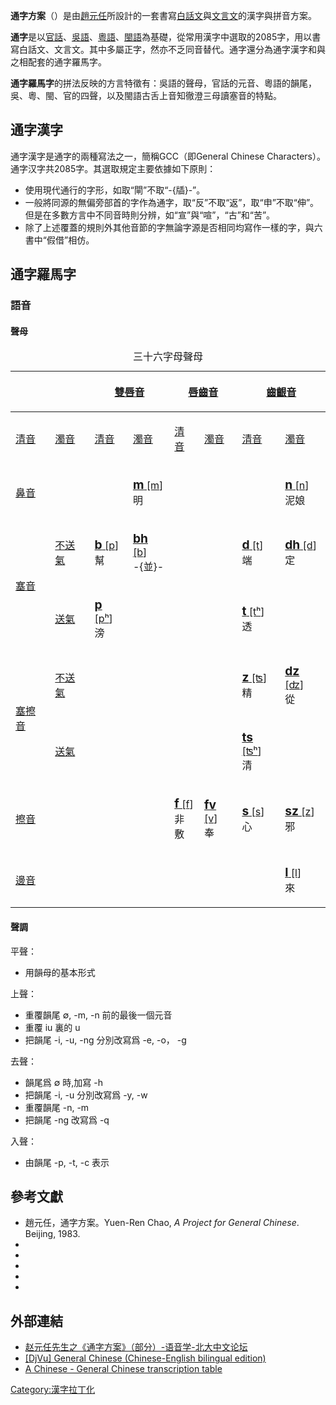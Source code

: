 {{RCL}}
{{Expand English|General Chinese}}
'''通字方案'''（{{lang-en|General Chinese}}）是由[[趙元任|趙元任]]所設計的一套書寫[[白話文|白話文]]與[[文言文|文言文]]的漢字與拼音方案。

'''通字'''是以[[官話|官話]]、[[吳語|吳語]]、[[粵語|粵語]]、[[閩語|閩語]]為基礎，從常用漢字中選取的2085字，用以書寫白話文、文言文。其中多屬正字，然亦不乏同音替代。通字還分為通字漢字和與之相配套的通字羅馬字。

'''通字羅馬字'''的拼法反映的方言特徵有：吳語的聲母，官話的元音、粵語的韻尾，吳、粵、閩、官的四聲，以及閩語古舌上音知徹澄三母讀塞音的特點。

==通字漢字==
通字漢字是通字的兩種寫法之一，簡稱GCC（即General Chinese Characters）。通字汉字共2085字。其選取規定主要依據如下原則：
*使用現代通行的字形，如取“閘”不取“-{牐}-”。
*一般將同源的無偏旁部首的字作為通字，取“反”不取“返”，取“申”不取“伸”。但是在多數方言中不同音時則分辨，如“宣”與“喧”，“古”和“苦”。
*除了上述覆蓋的規則外其他音節的字無論字源是否相同均寫作一樣的字，與六書中“假借”相仿。

==通字羅馬字==
{{empty section}}

===語音===
====聲母====

{| class=wikitable style="text-align:center;"
|+三十六字母聲母
!rowspan=2 colspan=2| !!colspan=2|[[雙唇音|雙唇音]]!!colspan=2|[[唇齒音|唇齒音]]!!colspan=2|[[齒齦音|齒齦音]]!!colspan=2|[[捲舌音|捲舌音]]
!colspan=2|[[齦顎音|齦顎音]]!!colspan=2|[[軟顎音|軟顎音]]!![[聲門音|聲門音]]
|-
![[清濁音|清音]]!![[清濁音|濁音]]!![[清濁音|清音]]!![[清濁音|濁音]]!![[清濁音|清音]]!![[清濁音|濁音]]!![[清濁音|清音]]!![[清濁音|濁音]]
![[清濁音|清音]]!![[清濁音|濁音]]!![[清濁音|清音]]!![[清濁音|濁音]]!![[清濁音|清音]]
|-
!colspan=2|[[鼻音_(辅音)|鼻音]]
| ||[[雙唇鼻音|<big>'''m'''</big> [m]]]<br>明|| || || ||[[齒齦鼻音|<big>'''n'''</big> [n]]]<br>泥娘|| || ||
| || ||[[軟顎鼻音|<big>'''q'''</big> [ŋ]]]<br>疑||
|-
!rowspan=2|[[塞音|塞音]]||[[送氣|不送氣]]
|[[清雙唇塞音|<big>'''b'''</big> [p]]]<br>幫||[[濁雙唇塞音|<big>'''bh'''</big> [b]]]<br>-{並}-|| ||
|[[清齒齦塞音|<big>'''d'''</big> [t]]]<br>端||[[濁齒齦塞音|<big>'''dh'''</big> [d]]]<br>定
|[[清捲舌塞音|<big>'''dy'''</big> [ʈ]]]<br>知||[[濁捲舌塞音|<big>'''dhy'''</big> [ɖ]]]<br>澄|| ||
|[[清軟顎塞音|<big>'''c'''</big> [k]]]<br>見||[[濁軟顎塞音|<big>'''g'''</big> [ɡ]]]<br>羣
|[[聲門塞音|<small>（不標）</small> [ʔ]]]<br>影
|-
![[送氣|送氣]]
|[[清雙唇塞音|<big>'''p'''</big> [pʰ]]]<br>滂|| || || ||[[清齒齦塞音|<big>'''t'''</big> [tʰ]]]<br>透||
|[[清捲舌塞音|<big>'''ty'''</big> [ʈʰ]]]<br>徹|| || ||
|[[清軟顎塞音|<big>'''k'''</big> [kʰ]]]<br>谿|| ||
|-
!rowspan=2|[[塞擦音|塞擦音]]!![[送氣|不送氣]]
| || || || ||[[清齒齦塞擦音|<big>'''z'''</big> [ʦ]]]<br>精||[[濁齒齦塞擦音|<big>'''dz'''</big> [ʣ]]]<br>從
|[[清捲舌塞擦音|<big>'''dr'''</big> [tʂ]]]<br>莊||[[濁捲舌塞擦音|<big>'''jr'''</big> [dʐ]]]<br>崇
|[[清齦顎塞擦音|<big>'''j'''</big> [ʨ]]]<br>章||[[濁齦顎塞擦音|<big>'''dj'''</big> [ʥ]]]<br>船|| || ||
|-
![[送氣|送氣]]
| || || || ||[[清齒齦塞擦音|<big>'''ts'''</big> [ʦʰ]]]<br>清|| ||[[清捲舌塞擦音|<big>'''tr'''</big> [tʂʰ]]]<br>初||
|[[清齦顎塞擦音|<big>'''ch'''</big> [ʨʰ]]]<br>昌|| || || ||
|-
!colspan=2|[[擦音|擦音]]
| || ||[[清唇齒擦音|<big>'''f'''</big> [f]]]<br>非敷||[[濁唇齒擦音|<big>'''fv'''</big> [v]]]<br>奉
|[[清齒齦擦音|<big>'''s'''</big> [s]]]<br>心||[[濁齒齦擦音|<big>'''sz'''</big> [z]]]<br>邪
|[[清捲舌擦音|<big>'''sr'''</big> [ʂ]]]<br>生||[[濁捲舌擦音|<big>'''zr'''</big> [ʐ]]]<br>士
|[[清齦顎擦音|<big>'''sh'''</big> [ɕ]]]<br>書||[[濁齦顎擦音|<big>'''zh'''</big> [ʑ]]]<br>時
|[[清軟顎擦音|<big>'''x'''</big> [x]]]<br>曉||[[濁軟顎擦音|<big>'''h'''</big> [ɣ]]]<br>匣||
|-
!colspan=2|[[邊音|邊音]]
| || || || || ||[[齒齦邊音|<big>'''l'''</big> [l]]]<br>來|| || || || || || ||
|}

====聲調====
平聲：
*用韻母的基本形式

上聲：
*重覆韻尾 ∅, -m, -n 前的最後一個元音
*重覆 iu 裏的 u
*把韻尾 -i, -u, -ng 分別改寫爲 -e, -o， -g

去聲：
*韻尾爲 ∅ 時,加寫 -h
*把韻尾 -i, -u 分別改寫爲 -y, -w
*重覆韻尾 -n, -m
*把韻尾 -ng 改寫爲 -q

入聲：
*由韻尾 -p, -t, -c 表示

==參考文獻==
{{refbegin}}
* 趙元任，通字方案。Yuen-Ren Chao,  ''A Project for General Chinese''.  Beijing, 1983.
* {{Citation
        |first = Benjamin |last = Ao
        |title = Comparative Reconstruction of Proto-Chinese Revisited
        |journal = Language Sciences
        |volume = 13 |issue = 3–4 |pages = 335–379
        |year = 1991
        |doi = 10.1016/0388-0001(91)90022-S
        |postscript = .
        }}
* {{Citation
        |first = David Prager |last=Branner
        |contribution = Some Composite Phonological Systems in Chinese
        |pages = 209–232
        |editor-first = David Prager |editor-last=Branner
        |title = The Chinese rime tables: linguistic philosophy and historical-comparative phonology
        |series = Current Issues in Linguistic Theory |volume = 271
        |publisher = John Benjamins Publishing Company
        |publication-place = Amsterdam
        |year = 2006
        |isbn = 978-90-272-4785-8
        |postscript = .
        }}
* {{Citation
        |contribution = A Preliminary Sketch of General Chinese
        |title = Aspects of Chinese sociolinguistics: essays by Yuen Ren Chao
        |pages = 106–143
        |author-link = 趙元任 (Yuen Ren Chao)
        |last = Chao |first = Yuen Ren
        |publisher = Stanford University Press
        |year = 1976
        |isbn = 978-0-8047-0909-5
        |postscript = .
        }}
* {{Citation
        |publisher = 商务印书馆
        |publication-place = Beijing
        |last = Chao |first = Yuen Ren
        |ol = 24456574M
        |title = 通字方案 (A Project for General Chinese)
        |year = 1983
        |postscript = .
        }}
* {{Citation
        |first = Jerry |last = Norman
        |contribution = Common Dialectal Chinese
        |pages = 233–254
        |editor-first = David Prager |editor-last=Branner
        |title = The Chinese rime tables: linguistic philosophy and historical-comparative phonology
        |series = Current Issues in Linguistic Theory |volume = 271
        |publisher = John Benjamins Publishing Company
        |publication-place = Amsterdam
        |year = 2006
        |isbn = 978-90-272-4785-8
        |postscript = .
        }}
{{refend}}

==外部連結==
{{refbegin}}
*[https://web.archive.org/web/20070423010744/http://www.pkucn.com/viewthread.php?tid=141621 赵元任先生之《通字方案》（部分）-语音学-北大中文论坛]
*[https://web.archive.org/web/20110720022911/http://ishare.iask.sina.com.cn/f/8841122.html [DjVu<nowiki>]</nowiki> General Chinese (Chinese-English bilingual edition)]
*[http://code.google.com/p/zime/source/browse/trunk/zime-data/tungdzih/tungdzih-keywords.txt?r=176 A Chinese - General Chinese transcription table]
{{refend}}

[[Category:漢字拉丁化|Category:漢字拉丁化]]